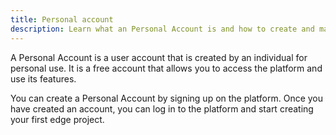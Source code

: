 ```yaml
---
title: Personal account
description: Learn what an Personal Account is and how to create and manage it
---
```



<EdgeeSdk />

A Personal Account is a user account that is created by an individual for personal use. 
It is a free account that allows you to access the platform and use its features. 

You can create a Personal Account by signing up on the platform. Once you have created an account, 
you can log in to the platform and start creating your first edge project.
